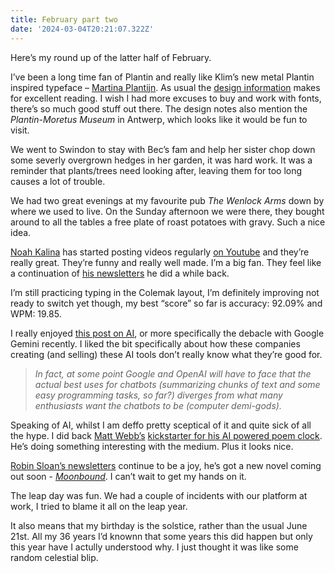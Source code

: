 ```yaml
---
title: February part two
date: '2024-03-04T20:21:07.322Z'
---
```


Here’s my round up of the latter half of February.

I’ve been a long time fan of Plantin and really like Klim’s new metal Plantin inspired typeface – [Martina Plantijn](https://klim.co.nz/retail-fonts/martina-plantijn/). As usual the [design information](https://klim.co.nz/blog/martina-plantijn-design-information/) makes for excellent reading. I wish I had more excuses to buy and work with fonts, there’s so much good stuff out there. The design notes also mention the _Plantin-Moretus Museum_ in Antwerp, which looks like it would be fun to visit.

We went to Swindon to stay with Bec’s fam and help her sister chop down some severly overgrown hedges in her garden, it was hard work. It was a reminder that plants/trees need looking after, leaving them for too long causes a lot of trouble.

We had two great evenings at my favourite pub _The Wenlock Arms_ down by where we used to live. On the Sunday afternoon we were there, they bought around to all the tables a free plate of roast potatoes with gravy. Such a nice idea.

[Noah Kalina](https://noahkalina.com/) has started posting videos regularly [on Youtube](https://www.youtube.com/@NoahKalina) and they’re really great. They’re funny and really well made. I’m a big fan. They feel like a continuation of [his newsletters](https://noahkalina.com/newsletter) he did a while back.

I’m still practicing typing in the Colemak layout, I’m definitely improving not ready to switch yet though, my best “score” so far is accuracy: 92.09% and WPM: 19.85.

I really enjoyed [this post on AI](https://maxread.substack.com/p/google-made-an-ai-so-woke-it-drove?publication_id=392873&post_id=142086962&isFreemail=true&r=s7z5&triedRedirect=true), or more specifically the debacle with Google Gemini recently. I liked the bit specifically about how these companies creating (and selling) these AI tools don’t really know what they’re good for.

> _In fact, at some point Google and OpenAI will have to face that the actual best uses for chatbots (summarizing chunks of text and some easy programming tasks, so far?) diverges from what many enthusiasts want the chatbots to be (computer demi-gods)._

Speaking of AI, whilst I am deffo pretty sceptical of it and quite sick of all the hype. I did back [Matt Webb’s](https://interconnected.org/) [kickstarter for his AI powered poem clock](https://www.kickstarter.com/projects/genmon/poem-1-the-ai-poetry-clock). He’s doing something interesting with the medium. Plus it looks nice.

[Robin Sloan’s newsletters](https://www.robinsloan.com/newsletters/leverage/) continue to be a joy, he’s got a new novel coming out soon - [_Moonbound_](https://www.robinsloan.com/moonbound/). I can’t wait to get my hands on it.

The leap day was fun. We had a couple of incidents with our platform at work, I tried to blame it all on the leap year.

It also means that my birthday is the solstice, rather than the usual June 21st. All my 36 years I’d knownn that some years this did happen but only this year have I actully understood why. I just thought it was like some random celestial blip.
